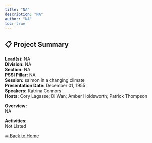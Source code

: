```yaml
---
title: "NA"
description: "NA"
author: "NA"
toc: true
---
```


## 📋 Project Summary

**Lead(s):** NA  
**Division:** NA  
**Section:** NA  
**PSSI Pillar:** NA  
**Session:** salmon in a changing climate  
**Presentation Date:** December 01, 1955  
**Speakers:** Katrina Connors  
**Hosts:** Cory Lagasse; Di Wan; Amber Holdsworth; Patrick Thompson  

**Overview:**  
NA   

**Activities:**  
Not Listed

[⬅ Back to Home](../index.qmd)
